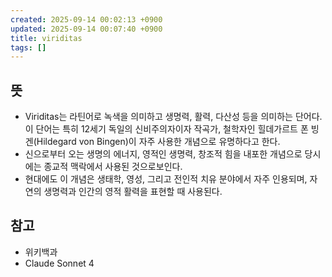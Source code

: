 ```yaml
---
created: 2025-09-14 00:02:13 +0900
updated: 2025-09-14 00:07:40 +0900
title: viriditas
tags: []
---
```


## 뜻

- Viriditas는 라틴어로 녹색을 의미하고 생명력, 활력, 다산성 등을 의미하는 단어다. 이 단어는 특히 12세기 독일의 신비주의자이자 작곡가, 철학자인 힐데가르트 폰 빙겐(Hildegard von Bingen)이 자주 사용한 개념으로 유명하다고 한다.
- 신으로부터 오는 생명의 에너지, 영적인 생명력, 창조적 힘을 내포한 개념으로 당시에는 종교적 맥락에서 사용된 것으로보인다.
- 현대에도 이 개념은 생태학, 영성, 그리고 전인적 치유 분야에서 자주 인용되며, 자연의 생명력과 인간의 영적 활력을 표현할 때 사용된다.

## 참고

- 위키백과
- Claude Sonnet 4
